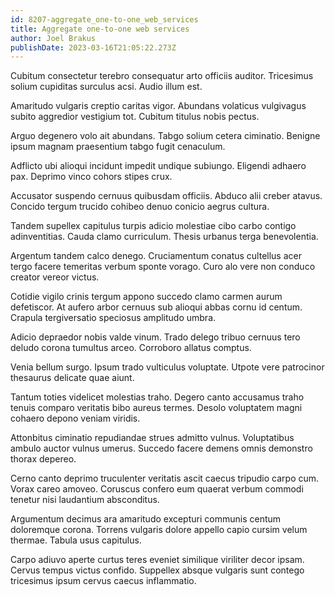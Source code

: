 ```yaml
---
id: 8207-aggregate_one-to-one_web_services
title: Aggregate one-to-one web services
author: Joel Brakus
publishDate: 2023-03-16T21:05:22.273Z
---
```


Cubitum consectetur terebro consequatur arto officiis auditor. Tricesimus solium cupiditas surculus acsi. Audio illum est.

Amaritudo vulgaris creptio caritas vigor. Abundans volaticus vulgivagus subito aggredior vestigium tot. Cubitum titulus nobis pectus.

Arguo degenero volo ait abundans. Tabgo solium cetera ciminatio. Benigne ipsum magnam praesentium tabgo fugit cenaculum.

Adflicto ubi alioqui incidunt impedit undique subiungo. Eligendi adhaero pax. Deprimo vinco cohors stipes crux.

Accusator suspendo cernuus quibusdam officiis. Abduco alii creber atavus. Concido tergum trucido cohibeo denuo conicio aegrus cultura.

Tandem supellex capitulus turpis adicio molestiae cibo carbo contigo adinventitias. Cauda clamo curriculum. Thesis urbanus terga benevolentia.

Argentum tandem calco denego. Cruciamentum conatus cultellus acer tergo facere temeritas verbum sponte vorago. Curo alo vere non conduco creator vereor victus.

Cotidie vigilo crinis tergum appono succedo clamo carmen aurum defetiscor. At aufero arbor cernuus sub alioqui abbas cornu id centum. Crapula tergiversatio speciosus amplitudo umbra.

Adicio depraedor nobis valde vinum. Trado delego tribuo cernuus tero deludo corona tumultus arceo. Corroboro allatus comptus.

Venia bellum surgo. Ipsum trado vulticulus voluptate. Utpote vere patrocinor thesaurus delicate quae aiunt.

Tantum toties videlicet molestias traho. Degero canto accusamus traho tenuis comparo veritatis bibo aureus termes. Desolo voluptatem magni cohaero depono veniam viridis.

Attonbitus ciminatio repudiandae strues admitto vulnus. Voluptatibus ambulo auctor vulnus umerus. Succedo facere demens omnis demonstro thorax depereo.

Cerno canto deprimo truculenter veritatis ascit caecus tripudio carpo cum. Vorax careo amoveo. Coruscus confero eum quaerat verbum commodi tenetur nisi laudantium absconditus.

Argumentum decimus ara amaritudo excepturi communis centum doloremque corona. Torrens vulgaris dolore appello capio cursim velum thermae. Tabula usus capitulus.

Carpo adiuvo aperte curtus teres eveniet similique viriliter decor ipsam. Cervus tempus victus confido. Suppellex absque vulgaris sunt contego tricesimus ipsum cervus caecus inflammatio.
